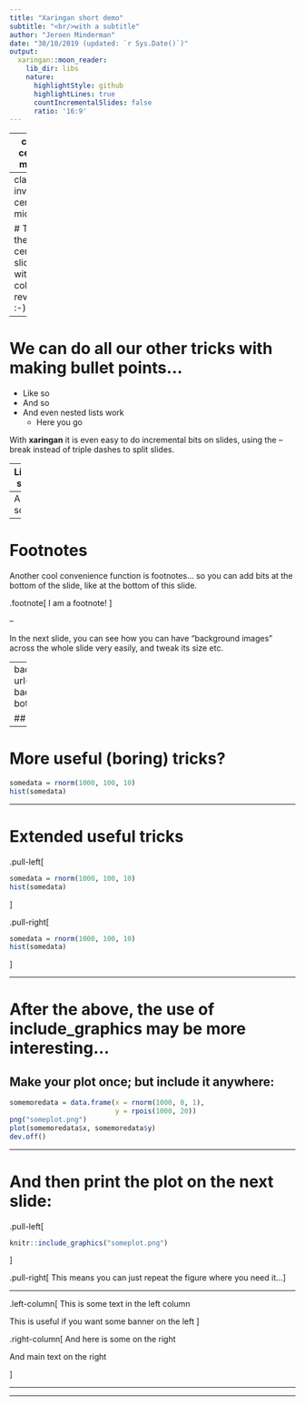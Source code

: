 ```yaml
---
title: "Xaringan short demo"
subtitle: "<br/>with a subtitle"
author: "Jeroen Minderman"
date: "30/10/2019 (updated: `r Sys.Date()`)"
output:
  xaringan::moon_reader:
    lib_dir: libs
    nature:
      highlightStyle: github
      highlightLines: true
      countIncrementalSlides: false
      ratio: '16:9'
---
```


---
class: center, middle

# This is a centered slide with text in the middle.

### And some more text

---
class: inverse, center, middle

# This the same centered slide but with the colours reversed! :-)

---

# We can do all our other tricks with making bullet points...

- Like so
- And so
- And even nested lists work
  - Here you go
  
With **xaringan** it is even easy to do incremental bits on slides, using the -- break instead of triple dashes to split slides.
  
  
--
Like so.
  
  
--
And so.
  
  
---

# Footnotes

Another cool convenience function is footnotes... so you can add bits at the bottom of the slide, like at the bottom of this slide.  

.footnote[
I am a footnote! 
]

--

In the next slide, you can see how you can have "background images" across the whole slide very easily, and tweak its size etc.  

---
background-image: url("https://live.staticflickr.com/3448/3190416619_d017f9c6a3_z.jpg")
background-position: 50% 25%
background-size: 35%
class: center, bottom, inverse

## A shameless excuse to dig out my old photos...

---

# More useful (boring) tricks?

```r
somedata = rnorm(1000, 100, 10)
hist(somedata)
```

---

# Extended useful tricks

.pull-left[
```r
somedata = rnorm(1000, 100, 10)
hist(somedata)
```
]

.pull-right[
```r
somedata = rnorm(1000, 100, 10)
hist(somedata)
```
]

---

# After the above, the use of include_graphics may be more interesting...

## Make your plot once; but include it anywhere:

```r
somemoredata = data.frame(x = rnorm(1000, 0, 1), 
                          y = rpois(1000, 20))
png("someplot.png")
plot(somemoredata$x, somemoredata$y)
dev.off()    
```

---

# And then print the plot on the next slide:

.pull-left[
```r
knitr::include_graphics("someplot.png")
```
]

.pull-right[
This means you can just repeat the figure where you need it...
]

---

.left-column[
This is some text in the left column
  
This is useful if you want some banner on the left 
]

.right-column[
And here is some on the right
  
And main text on the right

]

---



---
